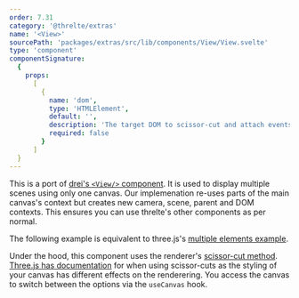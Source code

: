 ```yaml
---
order: 7.31
category: '@threlte/extras'
name: '<View>'
sourcePath: 'packages/extras/src/lib/components/View/View.svelte'
type: 'component'
componentSignature:
  {
    props:
      [
        {
          name: 'dom',
          type: 'HTMLElement',
          default: '',
          description: 'The target DOM to scissor-cut and attach events. Does nothing if none given.',
          required: false
        }
      ]
  }
---
```


This is a port of [drei's `<View/>` component](https://drei.docs.pmnd.rs/portals/view). It is used to display multiple scenes using only one canvas. Our implemenation re-uses parts of the main canvas's context but creates new camera, scene, parent and DOM contexts. This ensures you can use threlte's other components as per normal.

The following example is equivalent to three.js's [multiple elements example](https://threejs.org/examples/#webgl_multiple_elements).

<Example path="extras/view" />

Under the hood, this component uses the renderer's [scissor-cut method](https://threejs.org/docs/index.html#api/en/renderers/WebGLRenderer.setScissor). [Three.js has documentation](https://threejs.org/manual/#en/multiple-scenes) for when using scissor-cuts as the styling of your canvas has different effects on the renderering. You access the canvas to switch between the options via the `useCanvas` hook.
